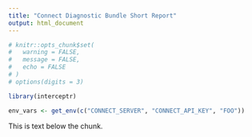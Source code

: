 ```yaml
---
title: "Connect Diagnostic Bundle Short Report"
output: html_document
---
```



```r
# knitr::opts_chunk$set(
#   warning = FALSE,
#   message = FALSE,
#   echo = FALSE
# )
# options(digits = 3)
```

```r
library(interceptr)

env_vars <- get_env(c("CONNECT_SERVER", "CONNECT_API_KEY", "FOO"))
```

This is text below the chunk.
